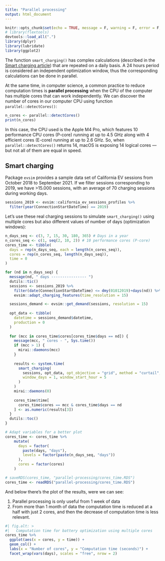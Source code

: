 ```yaml
---
title: "Parallel processing"
output: html_document
---
```


```r
knitr::opts_chunk$set(echo = TRUE, message = F, warning = F, error = F, fig.width = 9)
# library(flextools)
devtools::load_all(".")
library(dplyr)
library(lubridate)
library(ggplot2)
```

The function `smart_charging()` has complex calculations (described in the [Smart charging article](https://resourcefully-dev.github.io/flextools/articles/smart-charging.html)) that are repeated on a daily basis. A 24 hours period is considered an independent optimization window, thus the corresponding calculations can be done in parallel. 

At the same time, in computer science, a common practice to reduce computation times is **parallel processing** when the CPU of the computer has multiple cores that can work independently. We can discover the number of cores in our computer CPU using function `parallel::detectCores()`:

```r
n_cores <- parallel::detectCores()
print(n_cores)
```

In this case, the CPU used is the Apple M4 Pro, which features 10 performance CPU cores (P-core) running at up to 4.5 GHz along with 4 efficient cores (E-core) running at up to 2.6 GHz. So, when `parallel::detectCores()` returns 14, macOS is exposing 14 logical cores — but not all of them are equal in speed.


## Smart charging

Package `evsim` provides a sample data set of California EV sessions from October 2018 to September 2021. If we filter sessions corresponding to 2019, we have >15.000 sessions, with an average of 70 charging sessions during working days.

```r
sessions_2019 <- evsim::california_ev_sessions_profiles %>% 
  filter(year(ConnectionStartDateTime) == 2019)
```

Let's use these real charging sessions to simulate `smart_charging()` using multiple cores but also different values of number of days (optimization windows):

```r
n_days_seq <- c(3, 7, 15, 30, 180, 365) # Days in a year
n_cores_seq <- c(1, seq(2, 10, 2)) # 10 performance cores (P-core)
cores_time <- tibble(
  days = rep(n_days_seq, each = length(n_cores_seq)),
  cores = rep(n_cores_seq, length(n_days_seq)), 
  time = 0
)

for (nd in n_days_seq) {
  message(nd, " days ---------------- ")
  dutils::tic()
  sessions <- sessions_2019 %>%
    filter(date(ConnectionStartDateTime) <= dmy(01012019)+days(nd)) %>% 
    evsim::adapt_charging_features(time_resolution = 15)

  sessions_demand <- evsim::get_demand(sessions, resolution = 15)
  
  opt_data <- tibble(
    datetime = sessions_demand$datetime,
    production = 0
  )
  
  for (mcc in cores_time$cores[cores_time$days == nd]) {
    message(mcc, " cores - ", Sys.time())
    if (mcc > 1) {
      mirai::daemons(mcc)
    }
    
    results <- system.time(
      smart_charging(
        sessions, opt_data, opt_objective = "grid", method = "curtail",
        window_days = 1, window_start_hour = 5
      )
    )
    mirai::daemons(0)
    
    cores_time$time[
      cores_time$cores == mcc & cores_time$days == nd
    ] <- as.numeric(results[3])
  }
  dutils::toc()
}

# Adapt variables for a better plot
cores_time <- cores_time %>% 
    mutate(
      days = factor(
        paste(days, "days"), 
        levels = factor(paste(n_days_seq, "days"))
      ), 
      cores = factor(cores)
    )
```

```r
# saveRDS(cores_time, "parallel-processing/cores_time.RDS")
cores_time <- readRDS("parallel-processing/cores_time.RDS")
```


And below there's the plot of the results, were we can see:

1. Parallel processing is only useful from 1 week of data
2. From more than 1 month of data the computation time is reduced at a half with just 2 cores, and then the decrease of computation time is less relevant. 

```r
#| fig.alt: >
#|   Computation time for battery optimization using multiple cores
cores_time %>%
  ggplot(aes(x = cores, y = time)) +
  geom_col() + 
  labs(x = "Number of cores", y = "Computation time (seconds)") + 
  facet_wrap(vars(days), scales = "free", nrow = 2)
```

